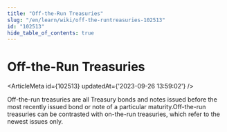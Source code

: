 ```yaml
---
title: "Off-the-Run Treasuries"
slug: "/en/learn/wiki/off-the-runtreasuries-102513"
id: "102513"
hide_table_of_contents: true
---
```



# Off-the-Run Treasuries

<ArticleMeta id={102513} updatedAt={'2023-09-26 13:59:02'} />
<div className='border-solid border-b border-t-0 my-4 border-[var(--ifm-color-gray-300)]' />

Off-the-run treasuries are all Treasury bonds and notes issued before the most recently issued bond or note of a particular maturity.Off-the-run treasuries can be contrasted with on-the-run treasuries, which refer to the newest issues only.
